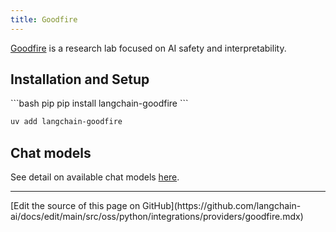 ```yaml
---
title: Goodfire
---
```


[Goodfire](https://www.goodfire.ai/) is a research lab focused on AI safety and
interpretability.

## Installation and Setup

<CodeGroup>
```bash pip
pip install langchain-goodfire
```

```bash uv
uv add langchain-goodfire
```
</CodeGroup>

## Chat models

See detail on available chat models [here](/oss/python/integrations/chat/goodfire).

---

<Callout icon="pen-to-square" iconType="regular">
  [Edit the source of this page on GitHub](https://github.com/langchain-ai/docs/edit/main/src/oss/python/integrations/providers/goodfire.mdx)
</Callout>
